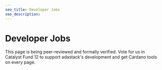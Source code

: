 ```yaml
---
seo_title: Developer Jobs
seo_description:
---
```


# Developer Jobs

This page is being peer-reviewed and formally verified. Vote for us in Catalyst Fund 12 to support adastack's development and get Cardano tools on every page.
